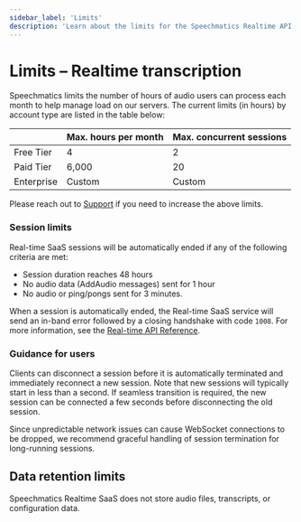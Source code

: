 ```yaml
---
sidebar_label: 'Limits'
description: 'Learn about the limits for the Speechmatics Realtime API'
---
```



# Limits – Realtime transcription

Speechmatics limits the number of hours of audio users can process each month to help manage load on our servers. The current limits (in hours) by account type are listed in the table below:

|            | Max. hours per month | Max. concurrent sessions |
| ---------- | -------------------- | ------------------------ |
| Free Tier  | 4                    | 2                        |
| Paid Tier  | 6,000                | 20                       |
| Enterprise | Custom               | Custom                   |


Please reach out to [Support](https://support.speechmatics.com) if you need to increase the above limits.

### Session limits

Real-time SaaS sessions will be automatically ended if any of the following criteria are met:
- Session duration reaches 48 hours
- No audio data (AddAudio messages) sent for 1 hour
- No audio or ping/pongs sent for 3 minutes.

When a session is automatically ended, the Real-time SaaS service will send an in-band error followed by a closing handshake with code `1008`. For more information, see the [Real-time API Reference](/api-ref/realtime-transcription-websocket#error).

### Guidance for users

Clients can disconnect a session before it is automatically terminated and immediately reconnect a new session. Note that new sessions will typically start in less than a second.
If seamless transition is required, the new session can be connected a few seconds before disconnecting the old session.

Since unpredictable network issues can cause WebSocket connections to be dropped, we recommend graceful handling of session termination for long-running sessions.

## Data retention limits

Speechmatics Realtime SaaS does not store audio files, transcripts, or configuration data.